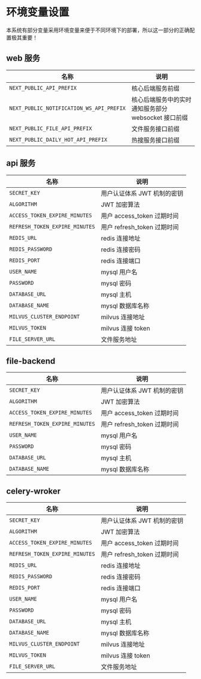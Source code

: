 
# 环境变量设置

<Callout type='info'>
	本系统有部分变量采用环境变量来便于不同环境下的部署，所以这一部分的正确配置极其重要！
</Callout>

## web 服务

| 名称                                     | 说明                                                |
| ---------------------------------------- | --------------------------------------------------- |
| `NEXT_PUBLIC_API_PREFIX`                 | 核心后端服务前缀                                    |
| `NEXT_PUBLIC_NOTIFICATION_WS_API_PREFIX` | 核心后端服务中的实时通知服务部分 websocket 接口前缀 |
| `NEXT_PUBLIC_FILE_API_PREFIX`            | 文件服务接口前缀                                    |
| `NEXT_PUBLIC_DAILY_HOT_API_PREFIX`       | 热搜服务接口前缀                                    |

## api 服务

| 名称                           | 说明                        |
| ------------------------------ | --------------------------- |
| `SECRET_KEY`                   | 用户认证体系 JWT 机制的密钥 |
| `ALGORITHM`                    | JWT 加密算法                |
| `ACCESS_TOKEN_EXPIRE_MINUTES`  | 用户 access_token 过期时间  |
| `REFRESH_TOKEN_EXPIRE_MINUTES` | 用户 refresh_token 过期时间 |
| `REDIS_URL`                    | redis 连接地址              |
| `REDIS_PASSWORD`               | redis 连接密码              |
| `REDIS_PORT`                   | redis 连接端口              |
| `USER_NAME`                    | mysql 用户名                |
| `PASSWORD`                     | mysql 密码                  |
| `DATABASE_URL`                 | mysql 主机                  |
| `DATABASE_NAME`                | mysql 数据库名称            |
| `MILVUS_CLUSTER_ENDPOINT`      | milvus 连接地址             |
| `MILVUS_TOKEN`                 | milvus 连接 token           |
| `FILE_SERVER_URL`              | 文件服务地址                |

## file-backend

| 名称                           | 说明                        |
| ------------------------------ | --------------------------- |
| `SECRET_KEY`                   | 用户认证体系 JWT 机制的密钥 |
| `ALGORITHM`                    | JWT 加密算法                |
| `ACCESS_TOKEN_EXPIRE_MINUTES`  | 用户 access_token 过期时间  |
| `REFRESH_TOKEN_EXPIRE_MINUTES` | 用户 refresh_token 过期时间 |
| `USER_NAME`                    | mysql 用户名                |
| `PASSWORD`                     | mysql 密码                  |
| `DATABASE_URL`                 | mysql 主机                  |
| `DATABASE_NAME`                | mysql 数据库名称            |

## celery-wroker

| 名称                           | 说明                        |
| ------------------------------ | --------------------------- |
| `SECRET_KEY`                   | 用户认证体系 JWT 机制的密钥 |
| `ALGORITHM`                    | JWT 加密算法                |
| `ACCESS_TOKEN_EXPIRE_MINUTES`  | 用户 access_token 过期时间  |
| `REFRESH_TOKEN_EXPIRE_MINUTES` | 用户 refresh_token 过期时间 |
| `REDIS_URL`                    | redis 连接地址              |
| `REDIS_PASSWORD`               | redis 连接密码              |
| `REDIS_PORT`                   | redis 连接端口              |
| `USER_NAME`                    | mysql 用户名                |
| `PASSWORD`                     | mysql 密码                  |
| `DATABASE_URL`                 | mysql 主机                  |
| `DATABASE_NAME`                | mysql 数据库名称            |
| `MILVUS_CLUSTER_ENDPOINT`      | milvus 连接地址             |
| `MILVUS_TOKEN`                 | milvus 连接 token           |
| `FILE_SERVER_URL`              | 文件服务地址                |
